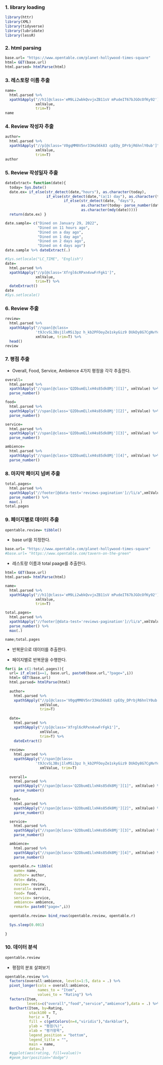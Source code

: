 ### 1. library loading

```r
library(httr)
library(XML)
library(tidyverse)
library(lubridate)
library(lessR)
```

### 2. html parsing

```r
base.url= "https://www.opentable.com/planet-hollywood-times-square"
html= GET(base.url)
html.parsed= htmlParse(html)
```

### 

### 3. 레스토랑 이름 추출

```r
name=
  html.parsed %>% 
  xpathSApply("//h1[@class='eM9Li2wbkQvvjxZB11sV mPudeIT67bJGOcOfKy92']",
              xmlValue,
              trim=T)
name
```

### 4. Review 작성자 추출

```r
author=
  html.parsed %>% 
  xpathSApply("//p[@class='V0gqMM0V5nr33Ha56k83 cpEOy_DPrbjR6hnlY0ub']",
              xmlValue,
              trim=T)
author
```

### 5. Review 작성일자 추출

```r
dateExtract= function(date){
  today= Sys.Date()
  date.ex= if_else(str_detect(date,"hours"), as.character(today),
                   if_else(str_detect(date,"(a|1) day"), as.character(today-1),
                           if_else(str_detect(date, "days"),
                                   as.character(today- parse_number(date)),
                                   as.character(mdy(date)))))
  return(date.ex) }

date.sample= c("Dined on January 29, 2022",
               "Dined on 11 hours ago",
               "Dined on a day ago",
               "Dined on 1 day ago",
               "Dined on 2 days ago",
               "Dined on 4 days ago")
date.sample %>% dateExtract(.)
```

```r
#Sys.setlocale("LC_TIME", "English")
date=
  html.parsed %>% 
  xpathSApply("//p[@class='Xfrgl6cRPxn4vwFrFgk1']",
              xmlValue,
              trim=T) %>% 
  dateExtract()
date
#Sys.setlocale()
```

### 6. Review 추출

```r
review=
  html.parsed %>% 
  xpathSApply("//span[@class=
              't9JcvSL3Bsj1lxMSi3pz h_kb2PFOoyZe1skyGiz9 DUkDy8G7CgNvYcWgJYPN'][1]",
              xmlValue, trim=T) %>% 
  head()
review
```

### 7. 평점 추출

-   Overall, Food, Service, Ambience 4가지 평정을 각각 추출한다.

```r
overall=
  html.parsed %>% 
  xpathSApply("//span[@class='Q2DbumELlxH4s85dk8Mj'][1]", xmlValue) %>% 
  parse_number()

food=
  html.parsed %>% 
  xpathSApply("//span[@class='Q2DbumELlxH4s85dk8Mj'][2]", xmlValue) %>% 
  parse_number()

service=
  html.parsed %>% 
  xpathSApply("//span[@class='Q2DbumELlxH4s85dk8Mj'][3]", xmlValue) %>% 
  parse_number()

ambience=
  html.parsed %>% 
  xpathSApply("//span[@class='Q2DbumELlxH4s85dk8Mj'][4]", xmlValue) %>% 
  parse_number()
```

### 8. 마지막 페이지 넘버 추출

```r
total.pages=
  html.parsed %>% 
  xpathSApply("//footer[@data-test='reviews-pagination']//li/a",xmlValue) %>% 
  parse_number() %>% 
  max(.)
total.pages
```

### 9. 페이지별로 데이터 추출

```r
opentable.review= tibble()
```

-   base url을 지정한다.

```r
base.url= "https://www.opentable.com/planet-hollywood-times-square"
#base.url= "https://www.opentable.com/tavern-on-the-green"
```

-   레스토랑 이름과 total paage를 추출한다.

```r
html= GET(base.url)
html.parsed= htmlParse(html)

name=
  html.parsed %>% 
  xpathSApply("//h1[@class='eM9Li2wbkQvvjxZB11sV mPudeIT67bJGOcOfKy92']",
              xmlValue,
              trim=T)

total.pages=
  html.parsed %>% 
  xpathSApply("//footer[@data-test='reviews-pagination']//li/a",xmlValue) %>% 
  parse_number() %>% 
  max(.)

name;total.pages
```

-   반복문으로 데이터를 추출한다.

-   페이지별로 반복문을 수행한다.

```r
for(i in c(1:total.pages)){
  url= if_else(i==1, base.url, paste0(base.url,"?page=",i))
  html= GET(base.url)
  html.parsed= htmlParse(html)
  
  author=
    html.parsed %>% 
    xpathSApply("//p[@class='V0gqMM0V5nr33Ha56k83 cpEOy_DPrbjR6hnlY0ub']",
                xmlValue,
                trim=T)
  
  date=
    html.parsed %>% 
    xpathSApply("//p[@class='Xfrgl6cRPxn4vwFrFgk1']",
                xmlValue,
                trim=T) %>% 
    dateExtract()
  
  review=
    html.parsed %>% 
    xpathSApply("//span[@class=
              't9JcvSL3Bsj1lxMSi3pz h_kb2PFOoyZe1skyGiz9 DUkDy8G7CgNvYcWgJYPN'][1]",
                xmlValue, trim=T)
  
  overall=
    html.parsed %>% 
    xpathSApply("//span[@class='Q2DbumELlxH4s85dk8Mj'][1]", xmlValue) %>% 
    parse_number()

  food=
    html.parsed %>% 
    xpathSApply("//span[@class='Q2DbumELlxH4s85dk8Mj'][2]", xmlValue) %>% 
    parse_number()

  service=
    html.parsed %>% 
    xpathSApply("//span[@class='Q2DbumELlxH4s85dk8Mj'][3]", xmlValue) %>% 
    parse_number()

  ambience=
    html.parsed %>% 
    xpathSApply("//span[@class='Q2DbumELlxH4s85dk8Mj'][4]", xmlValue) %>% 
    parse_number()
  
  opentable.r= tibble(
    name= name,
    author= author,
    date= date,
    review= review,
    overall= overall,
    food= food,
    service= service,
    ambience= ambience,
    remark= paste0("page=",i))
  
  opentable.review= bind_rows(opentable.review, opentable.r)
  
  Sys.sleep(0.001)
  
}
```

### 10. 데이터 분석

```r
opentable.review
```

-   평점의 분포 살펴보기

```r
opentable.review %>% 
  factors(overall:ambience, levels=1:5, data = .) %>% 
  pivot_longer(cols = overall:ambience,
               names_to = "Item",
               values_to = "Rating") %>% 
  factors(Item, 
          levels=c("overall","food","service","ambience"),data = .) %>% 
  BarChart(Item, by=Rating, 
           stack100 = T,
           horiz = T,
           fill = c(getColors(n=4,"viridis"),"darkblue"),
           ylab = "평점(%)",
           xlab = "평가항목",
           legend_position = "bottom",
           legend_title = "",
           main = name,
           data=.)
  #ggplot(aes(rating, fill=value))+
  #geom_bar(position="dodge")
```
